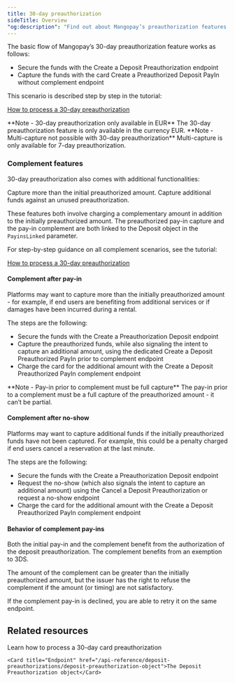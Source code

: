 ```yaml
---
title: 30-day preauthorization
sideTitle: Overview
"og:description": "Find out about Mangopay’s preauthorization features to reserve funds on a card to be captured later, with 7-day or 30-day options."
---
```


The basic flow of Mangopay’s 30-day preauthorization feature works as follows:

-   Secure the funds with the Create a Deposit Preauthorization endpoint
-   Capture the funds with the card Create a Preauthorized Deposit PayIn without complement endpoint

This scenario is described step by step in the tutorial:

<a href="#">How to process a 30-day preauthorization</a>

<Note>
    **Note - 30-day preauthorization only available in EUR** The 30-day
    preauthorization feature is only available in the currency EUR.
</Note>

<Note>
    **Note - Multi-capture not possible with 30-day preauthorization**
    Multi-capture is only available for 7-day preauthorization.
</Note>

### Complement features

30-day preauthorization also comes with additional functionalities:

<CardGroup cols={2}>
    <Card title="Complement after pay-in">
        Capture more than the initial preauthorized amount.
    </Card>
    <Card title="Complement after no-show">
        Capture additional funds against an unused preauthorization.
    </Card>
</CardGroup>

These features both involve charging a complementary amount in addition to the initially preauthorized amount. The preauthorized pay-in capture and the pay-in complement are both linked to the Deposit object in the `PayinsLinked` parameter.

For step-by-step guidance on all complement scenarios, see the tutorial:

<a href="#">How to process a 30-day preauthorization</a>

#### Complement after pay-in

Platforms may want to capture more than the initially preauthorized amount - for example, if end users are benefiting from additional services or if damages have been incurred during a rental.

The steps are the following:

-   Secure the funds with the Create a Preauthorization Deposit endpoint
-   Capture the preauthorized funds, while also signaling the intent to capture an additional amount, using the dedicated Create a Deposit Preauthorized PayIn prior to complement endpoint
-   Charge the card for the additional amount with the Create a Deposit Preauthorized PayIn complement endpoint

<Note>
    **Note - Pay-in prior to complement must be full capture** The pay-in prior
    to a complement must be a full capture of the preauthorized amount - it
    can’t be partial.
</Note>

#### Complement after no-show

Platforms may want to capture additional funds if the initially preauthorized funds have not been captured. For example, this could be a penalty charged if end users cancel a reservation at the last minute.

The steps are the following:

-   Secure the funds with the Create a Preauthorization Deposit endpoint
-   Request the no-show (which also signals the intent to capture an additional amount) using the Cancel a Deposit Preauthorization or request a no-show endpoint
-   Charge the card for the additional amount with the Create a Deposit Preauthorized PayIn complement endpoint

#### Behavior of complement pay-ins

Both the initial pay-in and the complement benefit from the authorization of the deposit preauthorization. The complement benefits from an exemption to 3DS.

The amount of the complement can be greater than the initially preauthorized amount, but the issuer has the right to refuse the complement if the amount (or timing) are not satisfactory.

If the complement pay-in is declined, you are able to retry it on the same endpoint.

## Related resources  

<CardGroup col={2}> 
    <Card title="How to" href="/guides/payment-methods/card/deposit-preauthorization/how-to">Learn how to process a 30-day card preauthorization</Card>

    <Card title="Endpoint" href="/api-reference/deposit-preauthorizations/deposit-preauthorization-object">The Deposit Preauthorization object</Card>  
</CardGroup>

